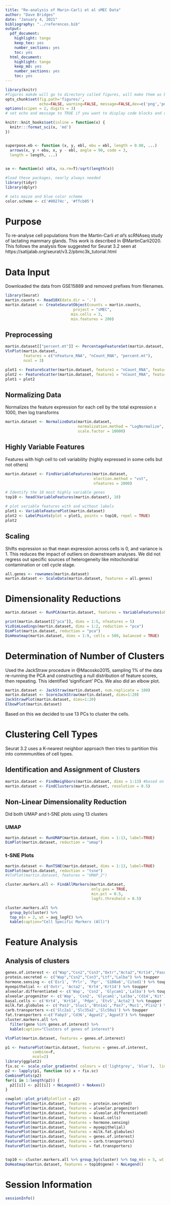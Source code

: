 ```yaml
---
title: "Re-analysis of Marin-Carli et al sMEC Data"
author: "Dave Bridges"
date: "January 4, 2021"
bibliography: "../references.bib"
output:
  pdf_document:
    highlight: tango
    keep_tex: yes
    number_sections: yes
    toc: yes
  html_document:
    highlight: tango
    keep_md: yes
    number_sections: yes
    toc: yes
---
```


```r
library(knitr)
#figures makde will go to directory called figures, will make them as both png and pdf files 
opts_chunk$set(fig.path='figures/',
               echo=FALSE, warning=FALSE, message=FALSE,dev=c('png','pdf'))
options(scipen = 2, digits = 3)
# set echo and message to TRUE if you want to display code blocks and code output respectively

knitr::knit_hooks$set(inline = function(x) {
  knitr:::format_sci(x, 'md')
})


superpose.eb <- function (x, y, ebl, ebu = ebl, length = 0.08, ...)
  arrows(x, y + ebu, x, y - ebl, angle = 90, code = 3,
  length = length, ...)

  
se <- function(x) sd(x, na.rm=T)/sqrt(length(x))

#load these packages, nearly always needed
library(tidyr)
library(dplyr)

# sets maize and blue color scheme
color.scheme <- c('#00274c', '#ffcb05')
```

# Purpose

To re-analyse cell populations from the Martin-Carli *et al*'s scRNAseq study of lactating mammary glands.  This work is described in @MartinCarli2020.  This follows the analysis flow suggested for Seurat 3.2 seen at https://satijalab.org/seurat/v3.2/pbmc3k_tutorial.html

# Data Input

Downloaded the data from GSE15889 and removed prefixes from filenames.

```r
library(Seurat)
martin.counts <- Read10X(data.dir = '.')
martin.dataset <- CreateSeuratObject(counts = martin.counts,
                              project = "sMEC", 
                             min.cells = 3, 
                             min.features = 200)
```

## Preprocessing

```r
martin.dataset[["percent.mt"]] <- PercentageFeatureSet(martin.dataset, pattern = "^MT-")
VlnPlot(martin.dataset, 
        features = c("nFeature_RNA", "nCount_RNA", "percent.mt"), 
        ncol = 3)

plot1 <- FeatureScatter(martin.dataset, feature1 = "nCount_RNA", feature2 = "percent.mt")
plot2 <- FeatureScatter(martin.dataset, feature1 = "nCount_RNA", feature2 = "nFeature_RNA")
plot1 + plot2
```
## Normalizing Data 

Normalizes the feature expression for each cell by the total expression  x 1000, then log transforms

```r
martin.dataset <- NormalizeData(martin.dataset, 
                                normalization.method = "LogNormalize",
                                scale.factor = 10000)
```

## Highly Variable Features

Features with high cell to cell variability (highly expressed in some cells but not others)

```r
martin.dataset <- FindVariableFeatures(martin.dataset, 
                                       election.method = "vst", 
                                       nfeatures = 2000)

# Identify the 10 most highly variable genes
top10 <- head(VariableFeatures(martin.dataset), 10)

# plot variable features with and without labels
plot1 <- VariableFeaturePlot(martin.dataset)
plot2 <- LabelPoints(plot = plot1, points = top10, repel = TRUE)
plot2
```

## Scaling

Shifts expression so that mean expression across cells is 0, and variance is 1.  This reduces the impact of outliers on downstream analyses.  We did not regress out specific sources of heterogeneity like mitochondrial contamination or cell cycle stage.

```r
all.genes <- rownames(martin.dataset)
martin.dataset <- ScaleData(martin.dataset, features = all.genes)
```

# Dimensionality Reductions

```r
martin.dataset <- RunPCA(martin.dataset, features = VariableFeatures(object = martin.dataset))

print(martin.dataset[["pca"]], dims = 1:5, nfeatures = 5)
VizDimLoadings(martin.dataset, dims = 1:2, reduction = "pca")
DimPlot(martin.dataset, reduction = "pca")
DimHeatmap(martin.dataset, dims = 1:9, cells = 500, balanced = TRUE)
```

# Determination of Number of Clusters

Used the JackStraw procedure in @Macosko2015, sampling 1% of the data re-running the PCA and constructing a null distribution of feature scores, then repeating.  This identified 'significant' PCs.  We also did an elbow plot.

```r
martin.dataset <- JackStraw(martin.dataset, num.replicate = 100)
martin.dataset <- ScoreJackStraw(martin.dataset, dims=1:20)
JackStrawPlot(martin.dataset, dims=1:20)
ElbowPlot(martin.dataset)
```

Based on this we decided to use 13 PCs to cluster the cells.  

#  Clustering Cell Types

Seurat 3.2 uses a K-nearest neighbor approach  then tries to partition this into commmunities of cell types.  

## Identification and Assignment of Clusters

```r
martin.dataset <- FindNeighbors(martin.dataset, dims = 1:13) #based on 5 clusters from the elbow plot
martin.dataset <- FindClusters(martin.dataset, resolution = 0.5)
```


## Non-Linear Dimensionality Reduction

Did both UMAP and t-SNE plots using 13 clusters

### UMAP

```r
martin.dataset <- RunUMAP(martin.dataset, dims = 1:13, label=TRUE)
DimPlot(martin.dataset, reduction = "umap")
```

### t-SNE Plots

```r
martin.dataset <- RunTSNE(martin.dataset, dims = 1:13, label=TRUE)
DimPlot(martin.dataset, reduction = "tsne")
#VlnPlot(martin.dataset, features = "UMAP_2")
```

```r
cluster.markers.all <- FindAllMarkers(martin.dataset, 
                                      only.pos = TRUE,
                                      min.pct = 0.5, 
                                      logfc.threshold = 0.5)

cluster.markers.all %>% 
  group_by(cluster) %>% 
  top_n(n = 2, wt = avg_logFC) %>%
  kable(caption="Cell Specific Markers (All)")
```

# Feature Analysis

## Analysis of clusters

```r
genes.of.interest <- c("Wap","Csn2","Csn3","Oxtr","Acta2","Krt14","Fasn", "Acly","Fabp4","Slc27a6") %>% toupper
protein.secreted <- c("Wap","Csn2","Csn3","Ltf","Lalba") %>% toupper
hormone.sensing <- c('Esr1', 'Prlr', 'Pgr', 'S100a6','Cited1') %>% toupper
myoepithelial <- c('Oxtr', 'Acta2', 'Krt4','Krt14') %>% toupper
alveolar.differentiated <- c('Wap', 'Csn2', 'Glycam1','Lalba') %>% toupper
alveolar.progenitor <- c('Wap', 'Csn2', 'Glycam1','Lalba','Cd14','Kit') %>% toupper
basal.cells <- c('Krt4', 'Krt14', 'Pdpn', 'Etv5','Acta2') %>% toupper
milk.fat.globules <- c('Pas3','Sluc1','Btn1a1','Pas7','Muc1','Plin2') %>% toupper
carb.transporters <-c('Slc2a1','Slc35a2','Slc50a1') %>% toupper
fat.transporters <-c('Fabp3','Cd36','Agpat2','Agpat3') %>% toupper
cluster.markers.all %>%
  filter(gene %in% genes.of.interest) %>%
  kable(caption="Clusters of genes of interest")

VlnPlot(martin.dataset, features = genes.of.interest)

p1 <- FeaturePlot(martin.dataset, features = genes.of.interest,
            combine=F,
            ncol=2)
library(ggplot2)
fix.sc <- scale_color_gradientn( colours = c('lightgrey', 'blue'),  limits = c(1, 8))
p2 <- lapply(p1, function (x) x + fix.sc)
CombinePlots(p2)
for(i in 1:length(p2)) {
  p2[[i]] <- p2[[i]] + NoLegend() + NoAxes()
}

cowplot::plot_grid(plotlist = p2)
FeaturePlot(martin.dataset, features = protein.secreted) 
FeaturePlot(martin.dataset, features = alveolar.progenitor)
FeaturePlot(martin.dataset, features = alveolar.differentiated)
FeaturePlot(martin.dataset, features = basal.cells)
FeaturePlot(martin.dataset, features = hormone.sensing)
FeaturePlot(martin.dataset, features = myoepithelial)
FeaturePlot(martin.dataset, features = milk.fat.globules)
FeaturePlot(martin.dataset, features = genes.of.interest)
FeaturePlot(martin.dataset, features = carb.transporters)
FeaturePlot(martin.dataset, features = fat.transporters)


top10 <- cluster.markers.all %>% group_by(cluster) %>% top_n(n = 5, wt = avg_logFC)
DoHeatmap(martin.dataset, features = top10$gene) + NoLegend()
```



# Session Information

```r
sessionInfo()
```
